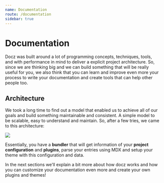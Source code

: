 ```yaml
---
name: Documentation
route: /documentation
sidebar: true
---
```


# Documentation

Docz was built around a lot of programming concepts, techniques, tools, and with performance in mind to deliver a explicit project architecture. So, since we are thinking big and we can build something that will be really useful for you, we also think that you can learn and improve even more your process to write your documentation and create tools that can help other people too.

## Architecture

We took a long time to find out a model that enabled us to achieve all of our goals and build something maintainable and consistent. A simple model to be scalable, easy to understand and maintain. So, after a few tries, we came to this architecture:

![](https://cdn-std.dprcdn.net/files/acc_649651/HRLnp6)

Essentially, you have a **bundler** that will get information of your **project configuration** and **plugins**, parse your entries using MDX and setup your theme with this configuration and data.

In the next sections we'll explain a bit more about how docz works and how you can customize your documentation even more and create your own plugins and themes!
